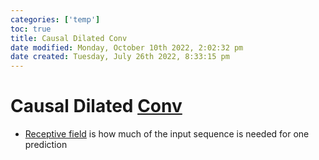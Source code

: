 ```yaml
---
categories: ['temp']
toc: true
title: Causal Dilated Conv
date modified: Monday, October 10th 2022, 2:02:32 pm
date created: Tuesday, July 26th 2022, 8:33:15 pm
---
```


# Causal Dilated [Conv](Conv.qmd)
- [Receptive field](Receptive%20field.qmd) is how much of the input sequence is needed for one prediction



